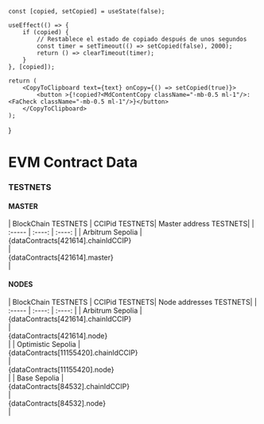 

    const [copied, setCopied] = useState(false);

    useEffect(() => {
        if (copied) {
            // Restablece el estado de copiado después de unos segundos
            const timer = setTimeout(() => setCopied(false), 2000);
            return () => clearTimeout(timer);
        }
    }, [copied]);

    return (
        <CopyToClipboard text={text} onCopy={() => setCopied(true)}>
            <button >{!copied?<MdContentCopy className="-mb-0.5 ml-1"/>:<FaCheck className="-mb-0.5 ml-1"/>}</button>
        </CopyToClipboard>
    );
}




# EVM Contract Data


### TESTNETS

#### MASTER

<div className="text-xs mt-10">
| BlockChain TESTNETS |  CCIPid TESTNETS| Master address TESTNETS|
| :----- | :----: | :----: |
| Arbitrum Sepolia | <div className="flex flex-nowrap">{dataContracts[421614].chainIdCCIP}<CopyButton text={dataContracts[421614].chainIdCCIP} /></div>|<div className="flex flex-nowrap"><span className="-mb-0.5 text-blue">{dataContracts[421614].master}</span><CopyButton text={dataContracts[421614].master} /></div>|

</div>

#### NODES

<div className="text-xs mt-10">
| BlockChain TESTNETS |   CCIPid TESTNETS| Node addresses TESTNETS|
| :----- | :----: | :----: |
| Arbitrum Sepolia | <div className="flex flex-nowrap">{dataContracts[421614].chainIdCCIP}<CopyButton text={dataContracts[421614].chainIdCCIP} /></div>|<div className="flex flex-nowrap"><span className="-mb-0.5 text-blue">{dataContracts[421614].node}</span><CopyButton text={dataContracts[421614].node} /></div>|
| Optimistic Sepolia | <div className="flex flex-nowrap">{dataContracts[11155420].chainIdCCIP}<CopyButton text={dataContracts[11155420].chainIdCCIP} /></div>|<div className="flex flex-nowrap"><span className="-mb-0.5 text-blue">{dataContracts[11155420].node}</span><CopyButton text={dataContracts[11155420].node} /></div>|
| Base Sepolia | <div className="flex flex-nowrap">{dataContracts[84532].chainIdCCIP}<CopyButton text={dataContracts[84532].chainIdCCIP} /></div>|<div className="flex flex-nowrap"><span className="-mb-0.5 text-blue">{dataContracts[84532].node}</span><CopyButton text={dataContracts[84532].node} /></div>|
</div>
